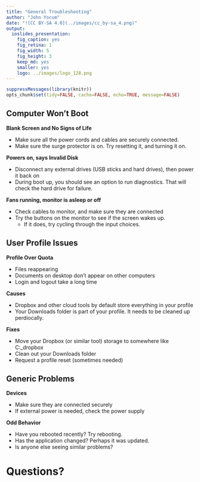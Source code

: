 ```yaml
---
title: "General Troubleshooting"
author: "John Yocum"
date: "![CC BY-SA 4.0](../images/cc_by-sa_4.png)"
output:
  ioslides_presentation:
    fig_caption: yes
    fig_retina: 1
    fig_width: 5
    fig_height: 3
    keep_md: yes
    smaller: yes
    logo: ../images/logo_128.png
---
```


```r
suppressMessages(library(knitr))
opts_chunk$set(tidy=FALSE, cache=FALSE, echo=TRUE, message=FALSE)
```

## Computer Won't Boot

**Blank Screen and No Signs of Life**

- Make sure all the power cords and cables are securely connected.
- Make sure the surge protector is on. Try resetting it, and turning it on.

**Powers on, says Invalid Disk**

- Disconnect any external drives (USB sticks and hard drives), then power it back on
- During boot up, you should see an option to run diagnostics. That will check the hard drive for failure.

**Fans running, monitor is asleep or off**

- Check cables to monitor, and make sure they are connected
- Try the buttons on the monitor to see if the screen wakes up.
    - If it does, try cycling through the input choices.

## User Profile Issues

**Profile Over Quota**

- Files reappearing
- Documents on desktop don't appear on other computers
- Login and logout take a long time

**Causes**

- Dropbox and other cloud tools by default store everything in your profile
- Your Downloads folder is part of your profile. It needs to be cleaned up perdiocally.

**Fixes**

- Move your Dropbox (or similar tool) storage to somewhere like C:\john_dropbox
- Clean out your Downloads folder
- Request a profile reset (sometimes needed)

## Generic Problems

**Devices**

- Make sure they are connected securely
- If external power is needed, check the power supply

**Odd Behavior**

- Have you rebooted recently? Try rebooting.
- Has the application changed? Perhaps it was updated.
- Is anyone else seeing similar problems?

# Questions?
